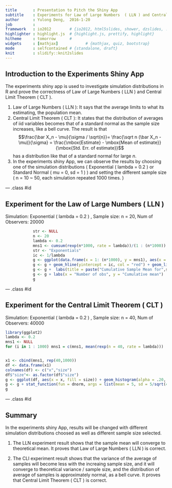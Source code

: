 ```yaml
---
title       : Presentation to Pitch the Shiny App 
subtitle    : Experiments for Law of Large Numbers  ( LLN ) and Central Limit Theorem ( CLT )
author      : Yulong Deng,  2016-1-20
job         : 
framework   : io2012        # {io2012, html5slides, shower, dzslides, ...}
highlighter : highlight.js  # {highlight.js, prettify, highlight}
hitheme     : tomorrow      # 
widgets     : [mathjax]            # {mathjax, quiz, bootstrap}
mode        : selfcontained # {standalone, draft}
knit        : slidify::knit2slides
---
```


## Introduction to the Experiments Shiny App

The experiments shiny app is used to investigate simulation distributions in R and prove the correctness of Law of Large Numbers  ( LLN ) and Central Limit Theorem ( CLT ).

1. Law of Large Numbers  ( LLN ): It says that the average limits to what its estimating, the population mean. 
2. Central Limit Theorem ( CLT ): It states that the distribution of averages of iid variables becomes that of a standard normal as the sample size increases, like a bell curve.
The result is that $$\frac{\bar X_n - \mu}{\sigma / \sqrt{n}}= \frac{\sqrt n (\bar X_n - \mu)}{\sigma} = \frac{\mbox{Estimate} - \mbox{Mean of estimate}}{\mbox{Std. Err. of estimate}}$$ has a distribution like that of a standard normal for large $n$.
3. In the experiments shiny App, we can observe the results by choosing one of the simulation distributions ( Exponential ( lambda = 0.2 ) or Standard Normal ( mu = 0, sd = 1 ) ) and setting the different sample size ( n = 10 ~ 50, each simulation repeated 1000 times. )

--- .class #id 

## Experiment for the Law of Large Numbers  ( LLN )
Simulation: Exponential ( lambda = 0.2 ) , Sample size: n = 20, Num of Observers: 20000

```r
            str <- NULL
            n <- 20
            lambda <- 0.2
            mns1 <- cumsum(rexp(n*1000, rate = lambda))/(1 : (n*1000))
            str <- "Exponentials"
            ic <- 1/lambda
            g <- ggplot(data.frame(x = 1: (n*1000), y = mns1), aes(x = x, y = y))
            g <- g + geom_hline(yintercept = ic, col = "red") + geom_line(size = 1, col = "blue")
            g <- g +  labs(title = paste("Cumulative Sample Mean for",str," (Blue:Sample Mean,Red:Theoretical Mean)", sep=" "))
            g <- g + labs(x = "Number of obs", y = "Cumulative mean")
            g
```

--- .class #id 

## Experiment for the Central Limit Theorem ( CLT )
Simulation: Exponential ( lambda = 0.2 ) , Sample size: n = 40, Num of Observers: 40000

```r
library(ggplot2)
lambda <- 0.2
mns1 <- NULL
for (i in 1 : 1000) mns1 = c(mns1, mean(rexp(n = 40, rate = lambda)))


x1 <- cbind(mns1, rep(40,1000))
df <- data.frame(x1)
colnames(df) <- c("x","size")
df$"size"<- as.factor(df$"size")
g <- ggplot(df, aes(x = x, fill = size)) + geom_histogram(alpha = .20, binwidth=.1, colour = "black", aes(y = ..density..)) + labs(title = "Distribution of Sample Mean for Exponential(Blue:Sample Mean,Red:Normal for Reference)") 
g <- g + stat_function(fun = dnorm, args = list(mean = 5, sd = 5/sqrt(40)), color="red") + geom_density(fill=NA, colour="blue") 
g 
```

--- .class #id 

## Summary

In the experiments shiny App, results will be changed with different simulation distributions choosed as well as  different sample size selected.

1. The LLN experiment result shows that the sample mean will converge to theoretical mean. It proves that Law of Large Numbers  ( LLN ) is correct.

2. The CLI experiment result shows that the variance of the average of samples will become less with the increaing sample size, and it will converge to theoretical variance / sample size, and the distribution of average of samples is approximately normal, as a bell curve. It proves that Central Limit Theorem ( CLT ) is correct.


